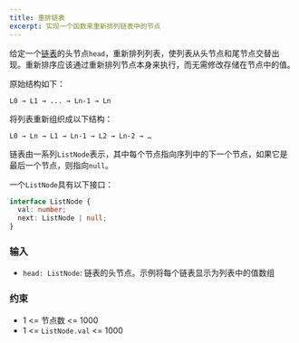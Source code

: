 ```yaml
---
title: 重排链表
excerpt: 实现一个函数来重新排列链表中的节点
---
```



给定一个[链表](https://en.wikipedia.org/wiki/Linked_list)的头节点`head`，重新排列列表，使列表从头节点和尾节点交替出现。重新排序应该通过重新排列节点本身来执行，而无需修改存储在节点中的值。

原始结构如下：

`L0 → L1 → ... → Ln-1 → Ln`

将列表重新组织成以下结构：

`L0 → Ln → L1 → Ln-1 → L2 → Ln-2 → …`

链表由一系列`ListNode`表示，其中每个节点指向序列中的下一个节点，如果它是最后一个节点，则指向`null`。

一个`ListNode`具有以下接口：

```ts
interface ListNode {
  val: number;
  next: ListNode | null;
}
```

### 输入

- `head: ListNode`: 链表的头节点。示例将每个链表显示为列表中的值数组

<MDXTestExamples testCases={runTestCases} />

### 约束

- 1 &lt;= 节点数 &lt;= 1000
- 1 &lt;= `ListNode.val` &lt;= 1000
